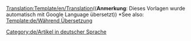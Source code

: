 <noinclude>[[Translation:Template/en/Translation]]</noinclude><noinclude>(('''Anmerkung''': Dieses Vorlagen wurde automatisch mit Google Language übersetzt))
</noinclude>
{{en/Ambox| type  = style
| image = en/Translation.png
| text  = <strong>Dieser Artikel wird aus dem Originaltext vom Englischen in die  deutsche Sprache übersetzt: <includeonly>[{{SERVER}}{{localurl:{{NAMESPACE}}:{{{herkunft}}}|action=view}} {{{herkunft}}}]</includeonly><noinclude>{{{herkunft}}}</noinclude>.</strong><br/>
<p style="font-size: 90%">Bitte helft die Übersetzung zu verbessern. Verwenden Sie bitte das [[en/Wiki/Manual of Style|Manual of Style]] für die korrekte Formatierung.<br/>
Denken Sie daran, dass Sie diese Notiz entfernen, wenn der Artikel korrekt übersetzt wurde.</p>
}}
<noinclude>*See also: [[Template:de/Während Übersetzung]]</noinclude>
<includeonly>[[Category:de/Artikel in deutscher Sprache]]</includeonly>